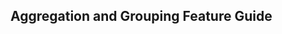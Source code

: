 
<Head>
  <title>
    Material React Table Docs - Aggregation and Grouping Feature Guide
  </title>
  <meta
    name="description"
    content="How to use and customize the aggregation and grouping features of Material React Table"
  />
</Head>

## Aggregation and Grouping Feature Guide
